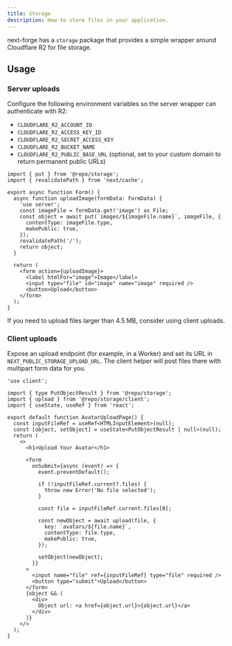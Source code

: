 ```yaml
---
title: Storage
description: How to store files in your application.
---
```


next-forge has a `storage` package that provides a simple wrapper around Cloudflare R2 for file storage.

## Usage

### Server uploads

Configure the following environment variables so the server wrapper can authenticate with R2:

- `CLOUDFLARE_R2_ACCOUNT_ID`
- `CLOUDFLARE_R2_ACCESS_KEY_ID`
- `CLOUDFLARE_R2_SECRET_ACCESS_KEY`
- `CLOUDFLARE_R2_BUCKET_NAME`
- `CLOUDFLARE_R2_PUBLIC_BASE_URL` (optional, set to your custom domain to return permanent public URLs)

```tsx title="page.tsx"
import { put } from '@repo/storage';
import { revalidatePath } from 'next/cache';

export async function Form() {
  async function uploadImage(formData: FormData) {
    'use server';
    const imageFile = formData.get('image') as File;
    const object = await put(`images/${imageFile.name}`, imageFile, {
      contentType: imageFile.type,
      makePublic: true,
    });
    revalidatePath('/');
    return object;
  }
 
  return (
    <form action={uploadImage}>
      <label htmlFor="image">Image</label>
      <input type="file" id="image" name="image" required />
      <button>Upload</button>
    </form>
  );
}
```

<Tip>If you need to upload files larger than 4.5 MB, consider using client uploads.</Tip>

### Client uploads

Expose an upload endpoint (for example, in a Worker) and set its URL in `NEXT_PUBLIC_STORAGE_UPLOAD_URL`. The client helper will post files there with multipart form data for you.

```tsx title="page.tsx"
'use client';

import { type PutObjectResult } from '@repo/storage';
import { upload } from '@repo/storage/client';
import { useState, useRef } from 'react';

export default function AvatarUploadPage() {
  const inputFileRef = useRef<HTMLInputElement>(null);
  const [object, setObject] = useState<PutObjectResult | null>(null);
  return (
    <>
      <h1>Upload Your Avatar</h1>

      <form
        onSubmit={async (event) => {
          event.preventDefault();

          if (!inputFileRef.current?.files) {
            throw new Error('No file selected');
          }

          const file = inputFileRef.current.files[0];

          const newObject = await upload(file, {
            key: `avatars/${file.name}`,
            contentType: file.type,
            makePublic: true,
          });

          setObject(newObject);
        }}
      >
        <input name="file" ref={inputFileRef} type="file" required />
        <button type="submit">Upload</button>
      </form>
      {object && (
        <div>
          Object url: <a href={object.url}>{object.url}</a>
        </div>
      )}
    </>
  );
}
```
